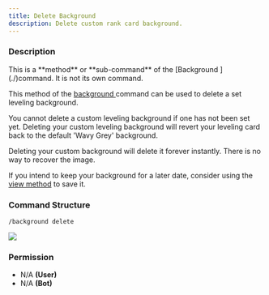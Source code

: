 ```yaml
---
title: Delete Background
description: Delete custom rank card background.
---
```


### Description

<Callout type="warning">
	This is a **method** or **sub-command** of the [Background ](./)command. It is not its own command.
</Callout>

This method of the [background ](./)command can be used to delete a set leveling background.

You cannot delete a custom leveling background if one has not been set yet. Deleting your custom leveling background
will revert your leveling card back to the default 'Wavy Grey' background.

Deleting your custom background will delete it forever instantly. There is no way to recover the image.

If you intend to keep your background for a later date, consider using the [view method](view.md) to save it.

### Command Structure

```
/background delete
```

![](https://i.imgur.com/jNYrQXL.png)

### **Permission**

- N/A **(User)**
- N/A **(Bot)**
